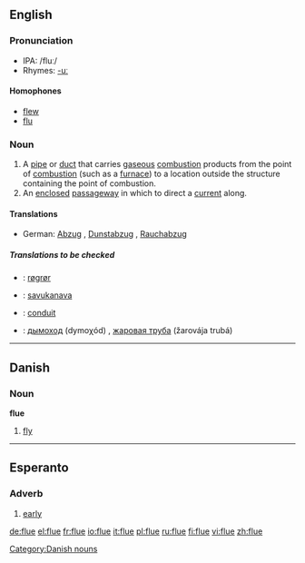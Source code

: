 ==English==

===Pronunciation===
*IPA: /fluː/
*Rhymes: [[Rhymes:English:-uː|-uː]]

====Homophones====
*[[flew]]
*[[flu]]

===Noun===
{{en-noun}}

# A [[pipe]] or [[duct]] that carries [[gaseous]] [[combustion]] products from the point of [[combustion]] (such as a [[furnace]]) to a location outside the structure containing the point of combustion.
# An [[enclosed]] [[passageway]] in which to direct a [[current]] along.

====Translations====
{{trans-top|pipe that carries gaseous combustion products away from their origin}}
*German: [[Abzug]] {{m}}, [[Dunstabzug]] {{m}}, [[Rauchabzug]] {{m}}
{{trans-mid}}
{{trans-bottom}}

=====Translations to be checked=====
{{checktrans}}

*{{ttbc|Danish}}: [[røgrør]] {{n}}
*{{ttbc|Finnish}}: [[savukanava]]
*{{ttbc|French}}: [[conduit]] {{m}}

*{{ttbc|Russian}}: [[дымоход]] (dymoχód) {{m}}, [[жаровая труба]] (žarovája trubá) {{f}}

----

==Danish==

===Noun===
'''flue'''

# [[fly]]

[[Category:Danish nouns]]

----

==Esperanto==

===Adverb===
{{eo-adv}}

# [[early]]

[[de:flue]]
[[el:flue]]
[[fr:flue]]
[[io:flue]]
[[it:flue]]
[[pl:flue]]
[[ru:flue]]
[[fi:flue]]
[[vi:flue]]
[[zh:flue]]